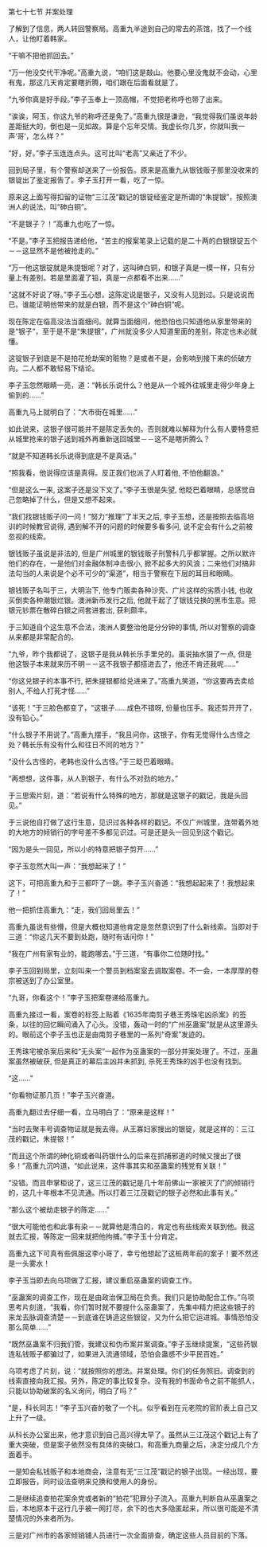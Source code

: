 

第七十七节 并案处理

了解到了信息，两人转回警察局。高重九半途到自己的常去的茶馆，找了一个线人，让他盯着韩家。

“干嘛不把他抓回去。”

“万一他没交代干净呢。”高重九说，“咱们这是敲山。他要心里没鬼就不会动，心里有鬼，那这几天肯定要瞎折腾，咱们跟在后面看就是了。

“九爷你真是好手段。”李子玉奉上一顶高帽，不觉把老称呼也带了出来。

“诶诶，阿玉，你这九爷的称呼还是免了。”高重九很是谦逊，“我觉得我们虽说年龄差距挺大的，倒也是一见如故。算是个忘年交情。我虚长你几岁，你就叫我一声‘哥’，怎么样？”

“好，好。”李子玉连连点头。这可比叫“老高”又亲近了不少。

回到局子里，有个警察却送来了一份报告。原来是高重九从银钱贩子那里没收来的银锭出了鉴定报告了。李子玉打开一看，吃了一惊。

原来这上面写得扣留的证物“三江茂”戳记的银锭经鉴定是所谓的“朱提银”，按照澳洲人的说法，叫“砷白铜”。

“不是银子？！”高重九也吃了一惊。

“不是。”李子玉把报告递给他，“苦主的报案笔录上记载的是二十两的白银银锭五个－－这显然不是他被抢走的。”

“万一他这银锭就是朱提银呢？对了，这叫砷白铜，和银子真是一模一样，只有分量上有差别。若是里面灌了铅，真是一点都看不出来……”

“这就不好说了呀。”李子玉心想，这陈定说是银子，又没有人见到过。只是说说而已。谁能证明他带来的就是白银，而不是这个“砷白铜”呢。

现在陈定在临高没法当面细问。就算当面细问，他恐怕也只知道他从家里带来的是“银子”，至于是不是“朱提银”，广州就没多少人知道里面的差别，陈定也未必就懂。

这锭银子到底是不是拍花抢劫案的赃物？是或者不是，会影响到接下来的侦破方向。二人都不敢轻易下结论。

李子玉忽然眼睛一亮，道：“韩长乐说什么？他是从一个城外往城里走得少年身上偷到的……”

高重九马上就明白了：“大市街在城里……”

如此说来，这银子很可能并不是陈定丢失的。否则就难以解释为什么有人要特意把从城里抢来的银子送到城外再重新送回城里－－这不是瞎折腾么？

“就是不知道韩长乐说得到底是不是真话。”

“照我看，他说得应该是真得。反正我们也派了人盯着他, 不怕他翻浪。”

“但是这么一来, 这案子还是没下文了。”李子玉很是失望, 他眨巴着眼睛，总感觉自己忽略掉了什么，但是又想不起来。

“我们找银钱贩子问一问！”努力“推理”了半天之后, 李子玉想，还是按照去临高培训的时候教官说得, 遇到解不开的问题的时候要多看多问, 说不定会有什么之前被忽视的线索。

银钱贩子虽说是非法的, 但是广州城里的银钱贩子刑警科几乎都掌握。之所以默许他们的存在，一是他们对金融体制冲击很小, 掀不起多大的风浪；二来他们对搞非法勾当的人来说是个必不可少的“渠道”，相当于警察在下层的耳目和眼睛。

银钱贩子名叫于三，大明治下, 他专门贩卖各种沙壳、广片这样的劣质小钱, 也收买倒卖各种潮银烂银。澳洲新币发行之后, 他就干起了了银钱兑换的黑市生意。把银元钞票在散碎白银之间套进套出, 获利颇丰。

于三知道自个这生意不合法，澳洲人要整治他是分分钟的事情, 所以对警察的调查从来都是非常配合的。

“九爷，昨个我都说了，这银子是我从韩长乐手里兑的。虽说抽水狠了一点, 但是他这银子本来就来历不明－－这不我银子都搭进去了，他还不肯还我呢……”

“你这兑银子的本事不行, 把朱提银都给兑进来了。”高重九笑道，“你这要再去卖给别人, 不给人打死才怪……”

“该死！”于三脸色都变了，“这银子……成色不错呀, 份量也压手。我还剪开开了，没有铅心。”

“什么银子不用说了。”高重九摆手，“我且问你，这银子，你有无觉得什么古怪之处？韩长乐有没有什么和往日不同的地方？”

“没什么古怪的，老韩也没什么古怪。”于三眨巴着眼睛。

“再想想，这件事，从人到银子，有什么不对劲的地方。”

于三思索片刻，道：“若说有什么特殊的地方，那就是这银子的戳记，我是头回见。”

于三说他自打做了这行生意，见识过各种各样的戳记。不仅广州城里，连带着外地的大地方的倾销行的字号差不多都见识过。可是还是头一回见到这个戳记。

“因为是头一回见，所以小的特意把银子剪开……”

李子玉忽然大叫一声：“我想起来了！”

这下，可把高重九和于三都吓了一跳。李子玉兴奋道：“我想起起来了！我想起来了！”

他一把抓住高重九：“走，我们回局里去！”

高重九虽说有些懵，但是大概也知道他肯定是忽然意识到了什么新线索。当即对于三道：“你这几天不要到处跑，随时有话问你！”

“我在广州有家有业的，能跑哪去。”于三道，“有事你二位随时找。”

李子玉回到局里，立刻叫来一个警员到档案室去调取案卷。不一会，一本厚厚的卷宗被送到了办公室里。

“九哥，你看这个！”李子玉把案卷递给高重九。

高重九接过一看，案卷的标签上贴着《1635年南剪子巷王秀珠宅凶杀案》的签条，以往的回忆瞬间涌入了心头。没错，轰动一时的“广州巫蛊案”就是从这里源头的。眼前这个李子玉也正是由南剪子巷里的一系列“奇案”发迹的。

王秀珠宅被杀案后来和“无头案”一起作为巫蛊案的一部分并案处理了。不过，巫蛊案虽然被破获, 但是真正的幕后主凶并未抓到, 杀死王秀珠的凶手也没有找到。

“这……”

“你看物证那几页！”李子玉兴奋道。

高重九翻过去仔细一看，立马明白了：“原来是这样！”

“当时去聚丰号调查物证就是我去得。从王寡妇家搜出的银锭，就是这样的：三江茂的戳记，朱提银！”

“而且这个所谓的砷化铜或者叫药银什么的后来在抓捕邪道的时候又搜出了很多！”高重九沉吟道，“如此说来，这件事其实和巫蛊案的残党有关联！”

“没错。而且申掌柜说了，这三江茂的戳记是几十年前佛山一家被灭了门的倾销行的，这几十年根本不见流通。所以打着三江茂戳记的银子必然和此事有关。”

“那么这个被劫走银子的陈定……”

“很大可能他也和此事有染－－就算他是清白的，肯定也有些线索关联到他。我这就去汇报，等陈定一回来就把他拘捕。”李子玉十分肯定。

高重九这下可真有些佩服这李小哥了，幸亏他想起了这桩两年前的案子！要不然还是一头雾水！

李子玉当即去向乌项做了汇报，建议重启巫蛊案的调查工作。

“巫蛊案的调查工作，现在是由政治保卫局在负责。我们只是协助配合工作。”乌项思考片刻道，“我看，你们暂时就不要提什么巫蛊案了，先集中精力把这些银子的来龙去脉调查清楚－－到底谁在铸造这些银锭，又为什么把它运进城。事情恐怕没那么简单……”

“既然巫蛊案不归我们管，我建议和伪币案并案调查。”李子玉继续提案，“这些药银连私钱贩子都骗过了，如果进入流通领域，恐怕会蛊惑不少平民百姓。”

乌项考虑了片刻，说：“就按照你的想法。并案处理。你们的任务照旧。调查到的线索直接向我汇报。另外，陈定的事比较复杂。没有我的书面命令之前不能抓人，只能以协助破案的名义询问，明白了吗？”

“是，科长同志！”李子玉兴奋的敬了一个礼。似乎看到在元老院的官阶表上自己又上升了一级。

从科长办公室出来，他才意识到自己高兴得太早了。虽然从三江茂这个戳记上有了重大突破，但是案子依然没有具体的突破口。和高重九商量之后，决定分成几个方面着手。

一是知会私钱贩子和本地商会，注意有无“三江茂”戳记的银子出现。一经出现，要立即报告，同时设法查明来兑换和使用人的身份。

二是继续追查拍花案余党或者新的“拍花”犯罪分子流入。高重九判断自从巫蛊案之后，本地原本干这行几乎被一网打尽，余下的也大多隐匿起来，所以很可能是不清楚情况的外来者所为。

三是对广州市的各家倾销铺人员进行一次全面排查，确定这些人员目前的下落。

